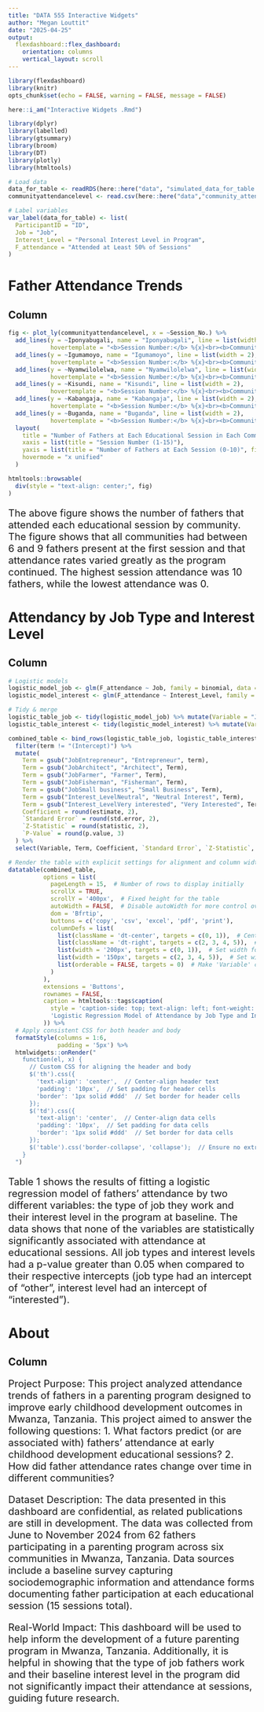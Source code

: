 ```yaml
---
title: "DATA 555 Interactive Widgets"
author: "Megan Louttit"
date: "2025-04-25"
output: 
  flexdashboard::flex_dashboard:
    orientation: columns
    vertical_layout: scroll
---
```


```r
library(flexdashboard)
library(knitr)
opts_chunk$set(echo = FALSE, warning = FALSE, message = FALSE)
```

```r
here::i_am("Interactive Widgets .Rmd")

library(dplyr)
library(labelled)
library(gtsummary)
library(broom)
library(DT)
library(plotly)
library(htmltools)

# Load data
data_for_table <- readRDS(here::here("data", "simulated_data_for_table.RDS"))
communityattendancelevel <- read.csv(here::here("data","community_attendance_DATA550.csv"))

# Label variables
var_label(data_for_table) <- list(
  ParticipantID = "ID",
  Job = "Job",
  Interest_Level = "Personal Interest Level in Program",
  F_attendance = "Attended at Least 50% of Sessions"
)
```

Father Attendance Trends
=====================================  

Column
----------------------------------------------------------------

```r
fig <- plot_ly(communityattendancelevel, x = ~Session_No.) %>%
  add_lines(y = ~Iponyabugali, name = "Iponyabugali", line = list(width = 2),
            hovertemplate = "<b>Session Number:</b> %{x}<br><b>Community:</b> Iponyabugali<br>%{y} men<extra></extra>") %>%
  add_lines(y = ~Igumamoyo, name = "Igumamoyo", line = list(width = 2),
            hovertemplate = "<b>Session Number:</b> %{x}<br><b>Community:</b> Igumamoyo<br>%{y} men<extra></extra>") %>%
  add_lines(y = ~Nyamwilolelwa, name = "Nyamwilolelwa", line = list(width = 2),
            hovertemplate = "<b>Session Number:</b> %{x}<br><b>Community:</b> Nyamwilolelwa<br>%{y} men<extra></extra>") %>%
  add_lines(y = ~Kisundi, name = "Kisundi", line = list(width = 2),
            hovertemplate = "<b>Session Number:</b> %{x}<br><b>Community:</b> Kisundi<br>%{y} men<extra></extra>") %>%
  add_lines(y = ~Kabangaja, name = "Kabangaja", line = list(width = 2),
            hovertemplate = "<b>Session Number:</b> %{x}<br><b>Community:</b> Kabangaja<br>%{y} men<extra></extra>") %>%
  add_lines(y = ~Buganda, name = "Buganda", line = list(width = 2),
            hovertemplate = "<b>Session Number:</b> %{x}<br><b>Community:</b> Buganda<br>%{y} men<extra></extra>") %>%
  layout(
    title = "Number of Fathers at Each Educational Session in Each Community",
    xaxis = list(title = "Session Number (1-15)"),
    yaxis = list(title = "Number of Fathers at Each Session (0-10)", fixedrange = TRUE),
    hovermode = "x unified"
  )

htmltools::browsable(
  div(style = "text-align: center;", fig)
)

```
<p style="font-size: 20px;">The above figure shows the number of fathers that attended each educational session by community. The figure shows that all communities had between 6 and 9 fathers present at the first session and that attendance rates varied greatly as the program continued. The highest session attendance was 10 fathers, while the lowest attendance was 0.</p>


Attendancy by Job Type and Interest Level
=====================================  
Column
-------------------------------------

```r
# Logistic models
logistic_model_job <- glm(F_attendance ~ Job, family = binomial, data = data_for_table)
logistic_model_interest <- glm(F_attendance ~ Interest_Level, family = binomial, data = data_for_table)

# Tidy & merge
logistic_table_job <- tidy(logistic_model_job) %>% mutate(Variable = "Job Type")
logistic_table_interest <- tidy(logistic_model_interest) %>% mutate(Variable = "Interest Level")

combined_table <- bind_rows(logistic_table_job, logistic_table_interest) %>%
  filter(term != "(Intercept)") %>%
  mutate(
    Term = gsub("JobEntrepreneur", "Entrepreneur", term),
    Term = gsub("JobArchitect", "Architect", Term),
    Term = gsub("JobFarmer", "Farmer", Term),
    Term = gsub("JobFisherman", "Fisherman", Term),
    Term = gsub("JobSmall business", "Small Business", Term),
    Term = gsub("Interest_LevelNeutral", "Neutral Interest", Term),
    Term = gsub("Interest_LevelVery interested", "Very Interested", Term),
    Coefficient = round(estimate, 2),
    `Standard Error` = round(std.error, 2),
    `Z-Statistic` = round(statistic, 2),
    `P-Value` = round(p.value, 3)
  ) %>%
  select(Variable, Term, Coefficient, `Standard Error`, `Z-Statistic`, `P-Value`)

# Render the table with explicit settings for alignment and column width
datatable(combined_table,
          options = list(
            pageLength = 15,  # Number of rows to display initially
            scrollX = TRUE,
            scrollY = '400px',  # Fixed height for the table
            autoWidth = FALSE,  # Disable autoWidth for more control over column width
            dom = 'Bfrtip',
            buttons = c('copy', 'csv', 'excel', 'pdf', 'print'),
            columnDefs = list(
              list(className = 'dt-center', targets = c(0, 1)),  # Center 'Variable' and 'Term' columns
              list(className = 'dt-right', targets = c(2, 3, 4, 5)),  # Right-align numeric columns
              list(width = '200px', targets = c(0, 1)),  # Set width for 'Variable' and 'Term' columns
              list(width = '150px', targets = c(2, 3, 4, 5)),  # Set width for numeric columns
              list(orderable = FALSE, targets = 0)  # Make 'Variable' column non-sortable if desired
            )
          ),
          extensions = 'Buttons',
          rownames = FALSE,
          caption = htmltools::tags$caption(
            style = 'caption-side: top; text-align: left; font-weight: bold; font-size: 16px; color: black;',
            'Logistic Regression Model of Attendance by Job Type and Interest Level'
          )) %>%
  # Apply consistent CSS for both header and body
  formatStyle(columns = 1:6,
              padding = '5px') %>%
  htmlwidgets::onRender("
    function(el, x) {
      // Custom CSS for aligning the header and body
      $('th').css({
        'text-align': 'center',  // Center-align header text
        'padding': '10px',  // Set padding for header cells
        'border': '1px solid #ddd'  // Set border for header cells
      });
      $('td').css({
        'text-align': 'center',  // Center-align data cells
        'padding': '10px',  // Set padding for data cells
        'border': '1px solid #ddd'  // Set border for data cells
      });
      $('table').css('border-collapse', 'collapse');  // Ensure no extra spacing between cells
    }
  ")
```
<p style="font-size: 20px;">Table 1 shows the results of fitting a logistic regression model of fathers' attendance by two different variables: the type of job they work and their interest level in the program at baseline. The data shows that none of the variables are statistically significantly associated with attendance at educational sessions. All job types and interest levels had a p-value greater than 0.05 when compared to their respective intercepts (job type had an intercept of "other", interest level had an intercept of "interested").</p>


About
=====================================  
Column {data-width=250 .tabset .tabset-fade}
-----------------------------------------------------
<p style="font-size: 20px;">Project Purpose:
This project analyzed attendance trends of fathers in a parenting program designed to improve early childhood development outcomes in Mwanza, Tanzania. This project aimed to answer the following questions:
1. What factors predict (or are associated with) fathers’ attendance at early childhood development educational sessions?
2. How did father attendance rates change over time in different communities?</p>

<p style="font-size: 20px;">Dataset Description:
The data presented in this dashboard are confidential, as related publications are still in development. The data was collected from June to November 2024 from 62 fathers participating in a parenting program across six communities in Mwanza, Tanzania. Data sources include a baseline survey capturing sociodemographic information and attendance forms documenting father participation at each educational session (15 sessions total).</p>

<p style="font-size: 20px;">Real-World Impact:
This dashboard will be used to help inform the development of a future parenting program in Mwanza, Tanzania. Additionally, it is helpful in showing that the type of job fathers work and their baseline interest level in the program did not significantly impact their attendance at sessions, guiding future research.</p>


